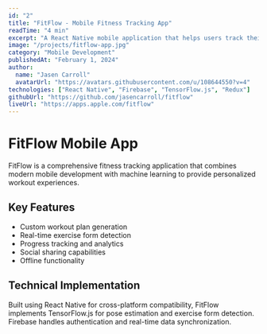 ```yaml
---
id: "2"
title: "FitFlow - Mobile Fitness Tracking App"
readTime: "4 min"
excerpt: "A React Native mobile application that helps users track their fitness journey with AI-powered workout recommendations."
image: "/projects/fitflow-app.jpg"
category: "Mobile Development"
publishedAt: "February 1, 2024"
author:
  name: "Jasen Carroll"
  avatarUrl: "https://avatars.githubusercontent.com/u/108644550?v=4"
technologies: ["React Native", "Firebase", "TensorFlow.js", "Redux"]
githubUrl: "https://github.com/jasencarroll/fitflow"
liveUrl: "https://apps.apple.com/fitflow"
---
```


# FitFlow Mobile App

FitFlow is a comprehensive fitness tracking application that combines modern mobile development with machine learning to provide personalized workout experiences.

## Key Features

- Custom workout plan generation
- Real-time exercise form detection
- Progress tracking and analytics
- Social sharing capabilities
- Offline functionality

## Technical Implementation

Built using React Native for cross-platform compatibility, FitFlow implements TensorFlow.js for pose estimation and exercise form detection. Firebase handles authentication and real-time data synchronization.

